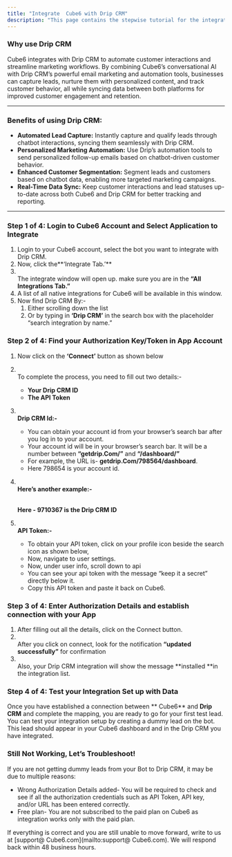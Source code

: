 ```yaml
---
title: "Integrate  Cube6 with Drip CRM"
description: "This page contains the stepwise tutorial for the integration with  Cube6"
---
```


### **Why use Drip CRM**

 Cube6 integrates with Drip CRM to automate customer interactions and streamline marketing workflows. By combining  Cube6’s conversational AI with Drip CRM’s powerful email marketing and automation tools, businesses can capture leads, nurture them with personalized content, and track customer behavior, all while syncing data between both platforms for improved customer engagement and retention.

---

### **Benefits of using Drip CRM:**

- **Automated Lead Capture:** Instantly capture and qualify leads through chatbot interactions, syncing them seamlessly with Drip CRM.
- **Personalized Marketing Automation:** Use Drip’s automation tools to send personalized follow-up emails based on chatbot-driven customer behavior.
- **Enhanced Customer Segmentation:** Segment leads and customers based on chatbot data, enabling more targeted marketing campaigns.
- **Real-Time Data Sync:** Keep customer interactions and lead statuses up-to-date across both  Cube6 and Drip CRM for better tracking and reporting.

---

### **Step 1 of 4: Login to  Cube6 Account and Select Application to Integrate**

1. Login to your  Cube6 account, select the bot you want to integrate with Drip CRM.
2. Now, click the**‘Integrate Tab.’** 
3. \
   The integrate window will open up. make sure you are in the **“All Integrations Tab.”**
4. A list of all native integrations for  Cube6 will be available in this window.
5. Now find Drip CRM By:-
   1. Either scrolling down the list
   2. Or by typing in **‘Drip CRM’** in the search box with the placeholder “search integration by name.”

### **Step 2 of 4: Find your Authorization Key/Token in App Account**

1. Now click on the **‘Connect’** button as shown below
2. \
   To complete the process, you need to fill out two details:-
   - **Your Drip CRM ID**
   - **The API Token**
3. **\
   Drip CRM Id:-**
   - You can obtain your account id from your browser’s search bar after you log in to your account.
   - Your account id will be in your browser’s search bar. It will be a number between **“getdrip.Com/”** and **“/dashboard/”**
   - For example, the URL is- **getdrip.Com/798564/dashboard**.
   - Here 798654 is your account id.
4. **\
   Here’s another example:-**

   **\
   Here - 9710367 is the Drip CRM ID**
5. **\
   API Token:-**
   - To obtain your API token, click on your profile icon beside the search icon as shown below,
   - Now, navigate to user settings.
   - Now, under user info, scroll down to api
   - You can see your api token with the message “keep it a secret” directly below it.
   - Copy this API token and paste it back on  Cube6.

### **Step 3 of 4: Enter Authorization Details and establish connection with your App**

1. After filling out all the details, click on the Connect button.
2. \
   After you click on connect, look for the notification **“updated successfully”** for confirmation
3. \
   Also, your Drip CRM integration will show the message **installed **in the integration list.

### **Step 4 of 4: Test your Integration Set up with Data**

Once you have established a connection between ** Cube6** and **Drip CRM** and complete the mapping, you are ready to go for your first test lead. You can test your integration setup by creating a dummy lead on the bot. This lead should appear in your  Cube6 dashboard and in the Drip CRM you have integrated.

### **Still Not Working, Let’s Troubleshoot\!**

If you are not getting dummy leads from your Bot to Drip CRM, it may be due to multiple reasons:

- Wrong Authorization Details added- You will be required to check and see if all the authorization credentials such as API Token, API key, and/or URL has been entered correctly.
- Free plan- You are not subscribed to the paid plan on  Cube6 as integration works only with the paid plan.

If everything is correct and you are still unable to move forward, write to us at [support@ Cube6.com](mailto:support@ Cube6.com). We will respond back within 48 business hours.